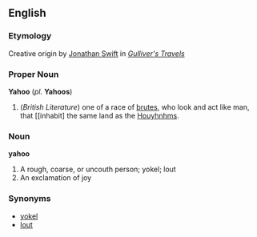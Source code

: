 ==English==
===Etymology===
Creative origin by [[w:Jonathan Swift|Jonathan Swift]] in [[w:Gulliver's Travels|''Gulliver's Travels'']]

===Proper Noun===
'''Yahoo''' (''pl.'' '''Yahoos''')
{{wikipedia}}
# (''British Literature'') one of a race of [[brute]]s, who look and act like man, that [[inhabit] the same land as the [[Houyhnhm]]s.

===Noun===
'''yahoo'''
# A rough, coarse, or uncouth person; yokel; lout
# An exclamation of joy

===Synonyms===
*[[yokel]]
*[[lout]]